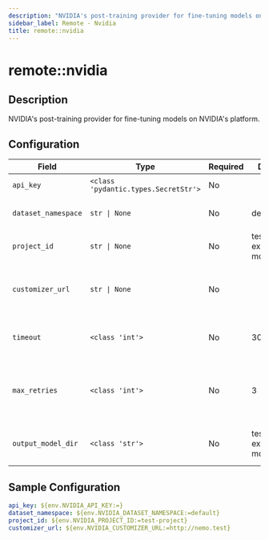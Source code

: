 ```yaml
---
description: "NVIDIA's post-training provider for fine-tuning models on NVIDIA's platform."
sidebar_label: Remote - Nvidia
title: remote::nvidia
---
```


# remote::nvidia

## Description

NVIDIA's post-training provider for fine-tuning models on NVIDIA's platform.

## Configuration

| Field | Type | Required | Default | Description |
|-------|------|----------|---------|-------------|
| `api_key` | `<class 'pydantic.types.SecretStr'>` | No |  | The NVIDIA API key. |
| `dataset_namespace` | `str \| None` | No | default | The NVIDIA dataset namespace. |
| `project_id` | `str \| None` | No | test-example-model@v1 | The NVIDIA project ID. |
| `customizer_url` | `str \| None` | No |  | Base URL for the NeMo Customizer API |
| `timeout` | `<class 'int'>` | No | 300 | Timeout for the NVIDIA Post Training API |
| `max_retries` | `<class 'int'>` | No | 3 | Maximum number of retries for the NVIDIA Post Training API |
| `output_model_dir` | `<class 'str'>` | No | test-example-model@v1 | Directory to save the output model |

## Sample Configuration

```yaml
api_key: ${env.NVIDIA_API_KEY:=}
dataset_namespace: ${env.NVIDIA_DATASET_NAMESPACE:=default}
project_id: ${env.NVIDIA_PROJECT_ID:=test-project}
customizer_url: ${env.NVIDIA_CUSTOMIZER_URL:=http://nemo.test}
```
